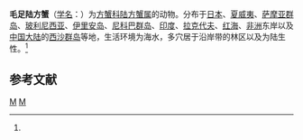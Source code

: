 {{Speciesbox
| taxon = Geograpsus crinipes
| image = Evolution-Insular-Restriction-and-Extinction-of-Oceanic-Land-Crabs-Exemplified-by-the-Loss-of-an-pone.0019916.g012.jpg
| image_caption = 毛足陆方蟹
| binomial_authority = (Dana, 1851)<ref name='id11977'>{{cite web| url =http://www.bioinfo.cn/db05/BjdwSpecies.php?action=view&id=11977| title =毛足陆方蟹| work =《中国动物物种编目数据库》| publisher =中国科学院微生物研究所| author =中国科学院动物研究所| accessdate =2009-04-28| deadurl =yes| archiveurl =https://web.archive.org/web/20160305043909/http://www.bioinfo.cn/db05/BjdwSpecies.php?action=view&id=11977| archivedate =2016-03-05}}</ref>
}}

'''毛足陆方蟹'''（[[学名|学名]]：{{lang|la|''Geograpsus crinipes''}}）为[[方蟹科|方蟹科]][[陆方蟹属|陆方蟹属]]的动物。分布于[[日本|日本]]、[[夏威夷|夏威夷]]、[[萨摩亚群岛|萨摩亚群岛]]、[[玻利尼西亚|玻利尼西亚]]、[[伊里安岛|伊里安岛]]、[[尼科巴群岛|尼科巴群岛]]、[[印度|印度]]、[[拉克代夫|拉克代夫]]、[[红海|红海]]、[[非洲|非洲]]东岸以及[[中国大陆|中国大陆]]的[[西沙群岛|西沙群岛]]等地，生活环境为海水，多穴居于沿岸带的林区以及为陆生性。<ref name='id11977'/>

== 参考文献 ==
{{reflist}}

{{螃蟹小作品}}

{{Taxonbar}}
[[Category:_1851年描述的动物|M]]
[[Category:陆方蟹属|M]]